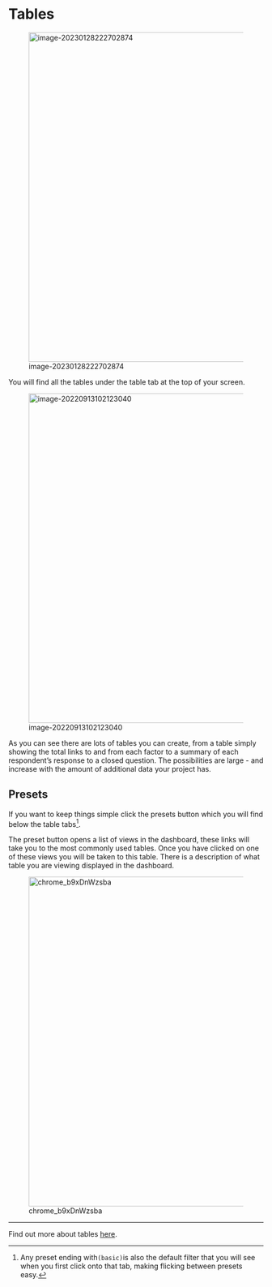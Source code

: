 #  Tables{#xall-tables}

![image-20230128222702874](_assets/image-20230128222702874.png){width=650}

You will find all the tables under the table tab at the top of your screen.

![image-20220913102123040](_assets/image-20220913102123040.png){width=650}

As you can see there are lots of tables you can create, from a table simply showing the total links to and from each factor to a summary of each respondent's response to a closed question. The possibilities are large - and increase with the amount of additional data your project has.

## Presets{#preset-tables}

If you want to keep things simple click the presets button which you will find below the table tabs[^1].

[^1]: Any preset ending with`(basic)`is also the default filter that you will see when you first click onto that tab, making flicking between presets easy.

The preset button opens a list of views in the dashboard, these links will take you to the most commonly used tables. Once you have clicked on one of these views you will be taken to this table. There is a description of what table you are viewing displayed in the dashboard.

 ![chrome_b9xDnWzsba](_assets/chrome_b9xDnWzsba.gif){width=650}

----

Find out more about tables [here](#xtables-advanced).
